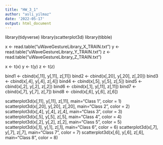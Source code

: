 ---
title: "HW_3_1"
author: "asli_yilmaz"
date: '2022-05-17'
output: html_document
---

library(tidyverse)
library(scatterplot3d)
library(tibble)

x <- read.table("uWaveGestureLibrary_X_TRAIN.txt")
y <- read.table("uWaveGestureLibrary_Y_TRAIN.txt")
z <- read.table("uWaveGestureLibrary_Z_TRAIN.txt")

x <- t(x)
y <- t(y)
z <- t(z)

bind1 <- cbind(x[,11], y[,11], z[,11])
bind2 <- cbind(x[,20], y[,20], z[,20])
bind3 <- cbind(x[,4], y[,4], z[,4])
bind4 <- cbind(x[,5], y[,5], z[,5])
bind5 <- cbind(x[,2], y[,2], z[,2])
bind6 <- cbind(x[,1], y[,11], z[,11])
bind7 <- cbind(x[,7], y[,7], z[,7])
bind8 <- cbind(x[,6], y[,6], z[,6])


scatterplot3d(x[,11], y[,11], z[,11], main="Class 1", color = 1)
scatterplot3d(x[,20], y[,20], z[,20], main="Class 2", color = 2)
scatterplot3d(x[,4], y[,4], z[,4], main="Class 3", color = 3)
scatterplot3d(x[,5], y[,5], z[,5], main="Class 4", color = 4)
scatterplot3d(x[,2], y[,2], z[,2], main="Class 5", color = 5)
scatterplot3d(x[,1], y[,1], z[,1], main="Class 6", color = 6)
scatterplot3d(x[,7], y[,7], z[,7], main="Class 7", color = 7)
scatterplot3d(x[,6], y[,6], z[,6], main="Class 8", color = 8)
